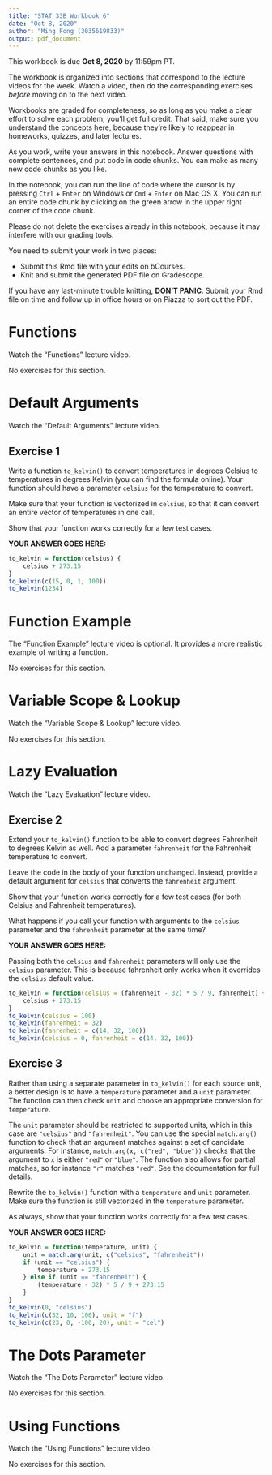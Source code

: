 ```yaml
---
title: "STAT 33B Workbook 6"
date: "Oct 8, 2020"
author: "Ming Fong (3035619833)"
output: pdf_document
---
```


This workbook is due __Oct 8, 2020__ by 11:59pm PT.

The workbook is organized into sections that correspond to the lecture videos
for the week. Watch a video, then do the corresponding exercises _before_
moving on to the next video.

Workbooks are graded for completeness, so as long as you make a clear effort to
solve each problem, you'll get full credit. That said, make sure you understand
the concepts here, because they're likely to reappear in homeworks, quizzes,
and later lectures.

As you work, write your answers in this notebook. Answer questions with
complete sentences, and put code in code chunks. You can make as many new code
chunks as you like.

In the notebook, you can run the line of code where the cursor is by pressing
`Ctrl` + `Enter` on Windows or `Cmd` + `Enter` on Mac OS X. You can run an
entire code chunk by clicking on the green arrow in the upper right corner of
the code chunk. 

Please do not delete the exercises already in this notebook, because it may
interfere with our grading tools.

You need to submit your work in two places:

* Submit this Rmd file with your edits on bCourses.
* Knit and submit the generated PDF file on Gradescope.

If you have any last-minute trouble knitting, **DON'T PANIC**. Submit your Rmd
file on time and follow up in office hours or on Piazza to sort out the PDF.


Functions
=========

Watch the "Functions" lecture video.

No exercises for this section.



Default Arguments
=================

Watch the "Default Arguments" lecture video.


## Exercise 1

Write a function `to_kelvin()` to convert temperatures in degrees Celsius to
temperatures in degrees Kelvin (you can find the formula online). Your function
should have a parameter `celsius` for the temperature to convert.

Make sure that your function is vectorized in `celsius`, so that it can convert
an entire vector of temperatures in one call.

Show that your function works correctly for a few test cases.

**YOUR ANSWER GOES HERE:**

```r
to_kelvin = function(celsius) {
    celsius + 273.15
}
to_kelvin(c(15, 0, 1, 100))
to_kelvin(1234)
```

Function Example
================

The "Function Example" lecture video is optional. It provides a more realistic
example of writing a function.

No exercises for this section.



Variable Scope & Lookup
=======================

Watch the "Variable Scope & Lookup" lecture video.

No exercises for this section.



Lazy Evaluation
===============

Watch the "Lazy Evaluation" lecture video.


## Exercise 2

Extend your `to_kelvin()` function to be able to convert degrees Fahrenheit to
degrees Kelvin as well. Add a parameter `fahrenheit` for the Fahrenheit
temperature to convert.

Leave the code in the body of your function unchanged. Instead, provide a
default argument for `celsius` that converts the `fahrenheit` argument.

Show that your function works correctly for a few test cases (for both Celsius
and Fahrenheit temperatures).

What happens if you call your function with arguments to the `celsius`
parameter and the `fahrenheit` parameter at the same time?

**YOUR ANSWER GOES HERE:**

Passing both the `celsius` and `fahrenheit` parameters will only use the `celsius` parameter. This is because fahrenheit only works when it overrides the `celsius` default value.
```r
to_kelvin = function(celsius = (fahrenheit - 32) * 5 / 9, fahrenheit) {
    celsius + 273.15
}
to_kelvin(celsius = 100)
to_kelvin(fahrenheit = 32)
to_kelvin(fahrenheit = c(14, 32, 100))
to_kelvin(celsius = 0, fahrenheit = c(14, 32, 100))
```

## Exercise 3

Rather than using a separate parameter in `to_kelvin()` for each source unit, a
better design is to have a `temperature` parameter and a `unit` parameter. The
function can then check `unit` and choose an appropriate conversion for
`temperature`.

The `unit` parameter should be restricted to supported units, which in this
case are `"celsius"` and `"fahrenheit"`. You can use the special `match.arg()`
function to check that an argument matches against a set of candidate
arguments. For instance, `match.arg(x, c("red", "blue"))` checks that the
argument to `x` is either `"red"` or `"blue"`. The function also allows for
partial matches, so for instance `"r"` matches `"red"`. See the documentation
for full details.

Rewrite the `to_kelvin()` function with a `temperature` and `unit` parameter.
Make sure the function is still vectorized in the `temperature` parameter.

As always, show that your function works correctly for a few test cases.

**YOUR ANSWER GOES HERE:**

```r
to_kelvin = function(temperature, unit) {
    unit = match.arg(unit, c("celsius", "fahrenheit"))
    if (unit == "celsius") {
        temperature + 273.15
    } else if (unit == "fahrenheit") {
        (temperature - 32) * 5 / 9 + 273.15
    }
}
to_kelvin(0, "celsius")
to_kelvin(c(32, 10, 100), unit = "f")
to_kelvin(c(23, 0, -100, 20), unit = "cel")
```

The Dots Parameter
==================

Watch the "The Dots Parameter" lecture video.

No exercises for this section.


Using Functions
===============

Watch the "Using Functions" lecture video.

No exercises for this section.
